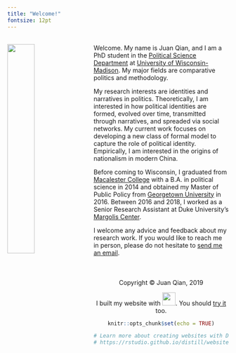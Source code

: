 ```yaml
---
title: "Welcome!"
fontsize: 12pt
---
```

<br>
<img src="juan.jpg" style="width:35%; margin-right: 20px" align="left">
Welcome. My name is Juan Qian, and I am a PhD student in the [Political Science Department](https://polisci.wisc.edu/) at [University of Wisconsin-Madison](https://www.wisc.edu/). My major fields are comparative politics and methodology. 

My research interests are identities and narratives in politics. Theoretically, I am interested in how political identities are formed, evolved over time, transmitted through narratives, and spreaded via social networks. My current work focuses on developing a new class of formal model to capture the role of political identity. Empirically, I am interested in the origins of nationalism in modern China.

Before coming to Wisconsin, I graduated from [Macalester College](http://www.macalester.edu) with a B.A. in political science in 2014 and obtained my Master of Public Policy from [Georgetown University](http://www.georgetown.edu) in 2016. Between 2016 and 2018, I worked as a Senior Research Assistant at Duke University's [Margolis Center](http://healthpolicy.duke.edu).

I welcome any advice and feedback about my research work. If you would like to reach me in person, please do not hesitate to [send me an email](mailto:jqian3@wisc.edu).
<br>
<br>
<br>
<br>
<center> Copyright © Juan Qian, 2019
<center>  I built my website with <img src="images/rstudio-logo.png" width="30">. You should [try it](https://rmarkdown.rstudio.com/) too.
```r
knitr::opts_chunk$set(echo = TRUE)

# Learn more about creating websites with Distill at:
# https://rstudio.github.io/distill/website.html

```


